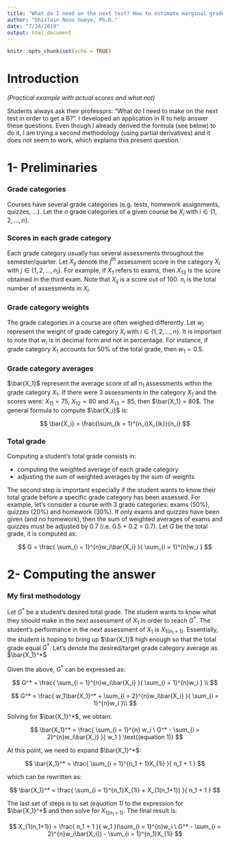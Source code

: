 ```yaml
---
title: "What do I need on the next test? How to estimate marginal grade improvement?"
author: "Ghislain Nono Gueye, Ph.D."
date: "7/24/2019"
output: html_document
---
```


```r
knitr::opts_chunk$set(echo = TRUE)
```

# Introduction

_(Practical example with actual scores and what not)_


Students always ask their professors: "What do I need to make on the next test in order to get a B?". I developed an application in R to help answer these questions. Even though I already derived the formula (see below) to do it, I am trying a second methodology (using partial derivatives) and it does not seem to work, which explains this present question.

# 1- Preliminaries

### Grade categories
Courses have several grade categories (e.g. tests, homework assignments, quizzes, ...). Let the $n$ grade categories of a given course be $X_i$ with $i \in \{1, 2, ..., n\}$.

### Scores in each grade category
Each grade category usually has several assessments throughout the semester/quarter. Let $X_{ij}$ denote the $j^{th}$ assessment score in the category $X_i$ with $j \in \{1, 2, ..., n_i\}$. For example, if $X_1$ refers to exams, then $X_{13}$ is the score obtained in the third exam. Note that $X_{ij}$ is a score out of 100. $n_i$ is the total number of assessments in $X_i$.

### Grade category weights
The grade categories in a course are often weighed differently. Let $w_i$ represent the weight of grade category $X_i$ with $i \in \{1, 2, ..., n\}$. It is important to note that $w_i$ is in decimal form and not in percentage. For instance, if grade category $X_1$ accounts for 50% of the total grade, then $w_1 = 0.5$.

### Grade category averages
$\bar{X_1}$ represent the average score of all $n_1$ assessments within the grade category $X_1$. If there were 3 assessments in the category $X_1$ and the scores were: $X_{11} = 75$, $X_{12} = 80$ and $X_{13} = 85$, then $\bar{X_1} = 80$. The general formula to compute $\bar{X_i}$ is:

$$
\bar{X_i} = \frac{\sum_{k = 1}^{n_i}X_{ik}}{n_i}
$$


### Total grade

Computing a student's total grade consists in:

- computing the weighted average of each grade category
- adjusting the sum of weighted averages by the sum of weights

The second step is important especially if the student wants to know their total grade before a specific grade category has been assessed. For example, let's consider a course with 3 grade categories: exams (50%), quizzes (20%) and homework (30%). If only exams and quizzes have been given (and no homework), then the sum of weighted averages of exams and quizzes must be adjusted by $0.7$ (i.e. 0.5 + 0.2 = 0.7). Let $G$ be the total grade, it is computed as:

$$
G = \frac{ \sum_{i = 1}^{n}w_i\bar{X_i} }{ \sum_{i = 1}^{n}w_i }
$$

# 2- Computing the answer

### My first methodology

Let $G^*$ be a student's desired total grade. The student wants to know what they should make in the next assessment of $X_1$ in order to reach $G^*$. The student's performance in the next assessment of $X_1$ is $X_{1(n_1 + 1)}$. Essentially, the student is hoping to bring up $\bar{X_1}$ high enough so that the total grade equal $G^*$. Let's denote the desired/target grade category average as $\bar{X_1}^*$

Given the above, $G^*$ can be expressed as:

$$
G^* = \frac{ \sum_{i = 1}^{n}w_i\bar{X_i} }{ \sum_{i = 1}^{n}w_i } \\
$$

$$
G^* = \frac{ w_1\bar{X_1}^* + \sum_{i = 2}^{n}w_i\bar{X_i} }{ \sum_{i = 1}^{n}w_i }\\
$$

Solving for $\bar{X_1}^*$, we obtain:

$$
\bar{X_1}^* = \frac{ \sum_{i = 1}^{n} w_i \ G^* - \sum_{i = 2}^{n}w_i\bar{X_i} }{ w_1 } \text{(equation 1)}
$$

At this point, we need to expand $\bar{X_1}^*$:

$$
\bar{X_1}^* = \frac{ \sum_{i = 1}^{n_1 + 1}X_{1i} }{ n_1 + 1 }
$$

which can be rewritten as:

$$
\bar{X_1}^* = \frac{ \sum_{i = 1}^{n_1}X_{1i} + X_{1(n_1+1)} }{ n_1 + 1 }
$$

The last set of steps is to set _(equation 1)_ to the expression for $\bar{X_1}^*$ and then solve for $X_{1(n_1+1)}$. The final result is:

$$
X_{1(n_1+1)} = \frac{ n_1 + 1 }{ w_1 }(\sum_{i = 1}^{n}w_i \ G^* - \sum_{i = 2}^{n}w_i\bar{X_i}) - \sum_{i = 1}^{n_1}X_{1i}
$$

